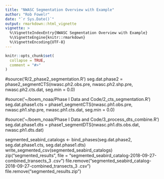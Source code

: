 ```yaml
---
title: "NWASC Segmentation Overview with Example"
author: "Rob Fowelr"
date: "`r Sys.Date()`"
output: rmarkdown::html_vignette
vignette: >
  %\VignetteIndexEntry{NWASC Segmentation Overview with Example}
  %\VignetteEngine{knitr::rmarkdown}
  %\VignetteEncoding{UTF-8}
---
```


```r
knitr::opts_chunk$set(
  collapse = TRUE,
  comment = "#>"
)
```


#source('R/2_phase2_segmentation.R')
seg.dat.phase2 = phase2_segmentCTS(nwasc.ph2.obs.pre,
                            nwasc.ph2.shp.pre,
                            nwasc.ph2.cts.dat,
                            seg.min = 0.0)




#source('~/boem_noaa/Phase I Data and Code/2_cts_segmentation.R')
seg.dat.phase1.cts = phase1_segmentCTS(nwasc.ph1.obs.pre,
                                nwasc.ph1.shp.pre,
                                nwasc.ph1.cts.dat,
                                seg.min = 0.0)





#source('~/boem_noaa/Phase I Data and Code/3_process_dts_combine.R')
seg.dat.phase1.dts = phase1_segmentDTS(nwasc.ph1.dts.obs.dat,
                                nwasc.ph1.dts.dat)



 segmented_seabird_catalogs <- bind_phases(seg.dat.phase2, seg.dat.phase1.cts, seg.dat.phase1.dts)
write_segmented_csv(segmented_seabird_catalogs)
zip("segmented_results", file = "segmented_seabird_catalog-2018-09-27-combined_transects_3 .csv")
file.remove("segmented_seabird_catalog-2018-09-27-combined_transects_3 .csv")
file.remove("segmented_results.zip")

